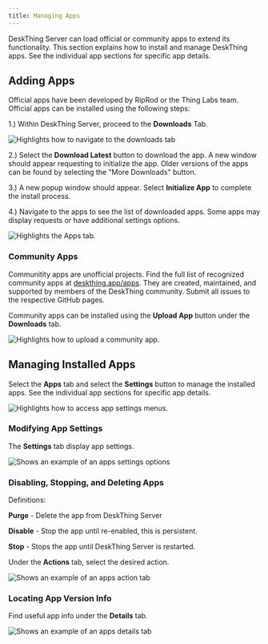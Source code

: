 ```yaml
---
title: Managing Apps
---
```



DeskThing Server can load official or community apps to extend its functionality. This section explains how to install and manage DeskThing apps. See the individual app sections for specific app details.
## Adding Apps
Official apps have been developed by RipRod or the Thing Labs team. Official apps can be installed using the following steps:

1.) Within DeskThing Server, proceed to the **Downloads** Tab.

<Image src={DeskThing_Downloads} alt="Highlights how to navigate to the downloads tab"/>

2.) Select the **Download Latest** button to download the app. A new window should appear requesting to initialize the app. Older versions of the apps can be found by selecting the "More Downloads" button.

3.) A new popup window should appear. Select **Initialize App** to complete the install process.

4.) Navigate to the apps to see the list of downloaded apps. Some apps may display requests or have additional settings options. 

<Image src={DeskThing_Apps} alt="Highlights the Apps tab."/>

### Community Apps

Communitity apps are unofficial projects. Find the full list of recognized community apps at [deskthing.app/apps](https://deskthing.app/apps). They are created, maintained, and supported by members of the DeskThing community. Submit all issues to the respective GitHub pages.

Community apps can be installed using the **Upload App** button under the **Downloads** tab.

<Image src={DeskThing_UploadApp} alt="Highlights how to upload a community app."/>

## Managing Installed Apps
Select the **Apps** tab and select the **Settings** button to manage the installed apps. See the individual app sections for specific app details.

<Image src={DeskThing_AppSettingsMenu} alt="Highlights how to access app settings menus."/>

### Modifying App Settings
The **Settings** tab display app settings.

<Image src={DeskThing_AppSettings} alt="Shows an example of an apps settings options"/>

### Disabling, Stopping, and Deleting Apps
Definitions:

**Purge** - Delete the app from DeskThing Server

**Disable** - Stop the app until re-enabled, this is persistent.

**Stop** - Stops the app until DeskThing Server is restarted.

Under the **Actions** tab, select the desired action.

<Image src={DeskThing_AppActions} alt="Shows an example of an apps action tab"/>

### Locating App Version Info

Find useful app info under the **Details** tab.

<Image src={DeskThing_AppDetails} alt="Shows an example of an apps details tab"/>
